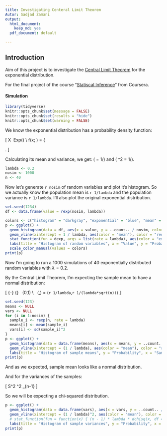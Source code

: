 ```yaml
---
title: Investigating Centeral Limit Theorem 
Autor: Sadjad Zamani
output:
  html_document:
    keep_md: yes
  pdf_document: default

---
```

## Introduction
Aim of this project is to investigate the [Central Limit Theorem](https://en.wikipedia.org/wiki/Central_limit_theorem) 
for the exponential distribution.

For the final project of the course "[Statiscal Inference](https://www.coursera.org/learn/statistical-inference)" 
from Coursera.

#### Simulation
```r
library(tidyverse)
knitr::opts_chunk$set(message = FALSE)
knitr::opts_chunk$set(results = "hide")
knitr::opts_chunk$set(warning = FALSE)
```

We know the exponential distribution has a probability density function:

\[
X \sim\ Exp(\lambda) \\
f(x; \lambda) = 
\left\{\begin{matrix}
 \lambda\exp^{-\lambda x} &   x \geq 0\\
 0 & x < 0 \\
\end{matrix}\right.
\]

Calculating its mean and variance, we get: \( \mu = 1/\lambda \) and \( \sigma^2 = 1/\lambda \).

```r
lambda <- 0.2
nosim <- 1000
n <- 40
```
Now let's generate `r nosim` of random variables and plot it's histogram.
So we actually know the population mean is `r 1/lambda` and the population variance is `r 1/lambda`.
I'll also plot the original exponential distribution.

```r
set.seed(1234)
df <- data.frame(value = rexp(nosim, lambda))

colors <- c("histogram" = "darkgray", "exponential" = "blue", "mean" = "red")
p <- ggplot() +
  geom_histogram(data = df, aes(x = value, y = ..count.. / nosim, color = "histogram")) +
  geom_vline(xintercept = 1 / lambda, aes(color = "mean"), color = "red") +
  stat_function(fun = dexp, args = list(rate = lambda), aes(color = "exponential")) +
  labs(title = "Histogram of random variables", x = "Value", y = "Probability") +
  scale_color_manual(values = colors)
print(p)
```

Now I'm going to run a 1000 simulations of 40 exponentially distributed random variables with $\lambda = 0.2$.


By the Central Limit Theorem, I'm expecting the sample mean to have a normal distribution:

\[
    \dfrac 
        {\overline{X}-\mu} 
        {\dfrac{\sigma}{\sqrt{n}}} 
    \sim\ 
    \mathcal{N}(0,1)
    \to
    \\
    \overline{X} 
    \sim\ 
    \mathcal{N}(\dfrac{1}{\lambda},\dfrac{1}{\lambda\sqrt{n}})
    = 
    \mathcal{N}(`r 1/lambda`,`r 1/(lambda*sqrt(n))`)
\]


```r
set.seed(123)
means <- NULL
vars <- NULL
for (i in 1:nosim) {
  sample_i <- rexp(n, rate = lambda)
  means[i] <- mean(sample_i)
  vars[i] <- sd(sample_i)^2
}
p <- ggplot() +
  geom_histogram(data = data.frame(means), aes(x = means, y = ..count.. / nosim)) +
  geom_vline(xintercept = (1 / lambda), aes(color = "mean"), color = "red") +
  labs(title = "Histogram of sample means", y = "Probability", x = "Sample mean")
print(p)
```

And as we expected, sample mean looks like a normal distribution.

And for the variances of the samples:

\[
  \dfrac{n-1}{\sigma^2}S^2
  \sim
  \chi^2 _{n-1}
\]

So we will be expecting a chi-squared distribution.
```r
p <- ggplot() +
  geom_histogram(data = data.frame(vars), aes(x = vars, y = ..count.. / nosim)) +
  geom_vline(xintercept = (1 / lambda)^2, aes(color = "mean"), color = "red") +
  # stat_function(fun = function(x) { (n - 1) * lambda * dchisq(x, df = n - 1) }) +
  labs(title = "Histogram of sample variances", y = "Probability", x = "Sample variances")
print(p)
```